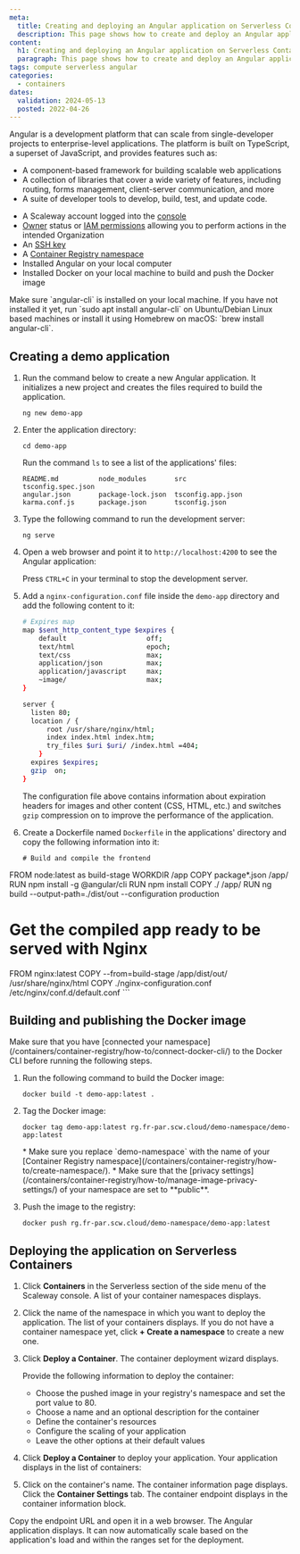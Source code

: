 ```yaml
---
meta:
  title: Creating and deploying an Angular application on Serverless Containers
  description: This page shows how to create and deploy an Angular application on Serverless Containers.
content:
  h1: Creating and deploying an Angular application on Serverless Containers
  paragraph: This page shows how to create and deploy an Angular application on Serverless Containers.
tags: compute serverless angular
categories:
  - containers
dates:
  validation: 2024-05-13
  posted: 2022-04-26
---
```


Angular is a development platform that can scale from single-developer projects to enterprise-level applications. The platform is built on TypeScript, a superset of JavaScript, and provides features such as:
* A component-based framework for building scalable web applications
* A collection of libraries that cover a wide variety of features, including routing, forms management, client-server communication, and more
* A suite of developer tools to develop, build, test, and update code.

<Macro id="requirements" />

- A Scaleway account logged into the [console](https://console.scaleway.com)
- [Owner](/identity-and-access-management/iam/concepts/#owner) status or [IAM permissions](/identity-and-access-management/iam/concepts/#permission) allowing you to perform actions in the intended Organization
- An [SSH key](/identity-and-access-management/organizations-and-projects/how-to/create-ssh-key/)
- A [Container Registry namespace](/containers/container-registry/how-to/create-namespace/)
- Installed Angular on your local computer
- Installed Docker on your local machine to build and push the Docker image

<Message type="important">
Make sure `angular-cli` is installed on your local machine. If you have not installed it yet, run `sudo apt install angular-cli` on Ubuntu/Debian Linux based machines or install it using Homebrew on macOS: `brew install angular-cli`.
</Message>

## Creating a demo application

1. Run the command below to create a new Angular application. It initializes a new project and creates the files required to build the application.
    ```
    ng new demo-app
    ```
2. Enter the application directory:
    ```
    cd demo-app
    ```
    Run the command `ls` to see a list of the applications' files:
    ```
    README.md          node_modules       src                tsconfig.spec.json
    angular.json       package-lock.json  tsconfig.app.json
    karma.conf.js      package.json       tsconfig.json
    ```
3. Type the following command to run the development server:
    ```
    ng serve
    ```
4. Open a web browser and point it to `http://localhost:4200` to see the Angular application:
    <Lightbox src="scaleway-demo-app-running.webp" alt="" />

    Press `CTRL+C` in your terminal to stop the development server.
5. Add a `nginx-configuration.conf` file inside the `demo-app` directory and add the following content to it:
    ```sh
    # Expires map
    map $sent_http_content_type $expires {
        default                    off;
        text/html                  epoch;
        text/css                   max;
        application/json           max;
        application/javascript     max;
        ~image/                    max;
    }

    server {
      listen 80;
      location / {
          root /usr/share/nginx/html;
          index index.html index.htm;
          try_files $uri $uri/ /index.html =404;
        }
      expires $expires;
      gzip  on;
    }
    ```

    The configuration file above contains information about expiration headers for images and other content (CSS, HTML, etc.) and switches `gzip` compression on to improve the performance of the application.
6. Create a Dockerfile named `Dockerfile` in the applications' directory and copy the following information into it:
    ```
    # Build and compile the frontend
  FROM node:latest as build-stage
  WORKDIR /app
  COPY package*.json /app/
  RUN npm install -g @angular/cli
  RUN npm install
  COPY ./ /app/
  RUN ng build --output-path=./dist/out --configuration production
  # Get the compiled app ready to be served with Nginx
  FROM nginx:latest
  COPY --from=build-stage /app/dist/out/ /usr/share/nginx/html
COPY ./nginx-configuration.conf /etc/nginx/conf.d/default.conf
    ```

## Building and publishing the Docker image

<Message type="important">
  Make sure that you have [connected your namespace](/containers/container-registry/how-to/connect-docker-cli/) to the Docker CLI before running the following steps.
</Message>

1. Run the following command to build the Docker image:
    ```
    docker build -t demo-app:latest .
    ```
2. Tag the Docker image:
    ```
    docker tag demo-app:latest rg.fr-par.scw.cloud/demo-namespace/demo-app:latest
    ```

    <Message type="tip">
      * Make sure you replace `demo-namespace` with the name of your [Container Registry namespace](/containers/container-registry/how-to/create-namespace/).
      * Make sure that the [privacy settings](/containers/container-registry/how-to/manage-image-privacy-settings/) of your namespace are set to **public**.
    </Message>
3. Push the image to the registry:
    ```
    docker push rg.fr-par.scw.cloud/demo-namespace/demo-app:latest
    ````

## Deploying the application on Serverless Containers

1. Click **Containers** in the Serverless section of the side menu of the Scaleway console. A list of your container namespaces displays.
2. Click the name of the namespace in which you want to deploy the application. The list of your containers displays.
    <Message type="tip">
      If you do not have a container namespace yet, click **+ Create a namespace** to create a new one.
    </Message>
3. Click **Deploy a Container**. The container deployment wizard displays.

    Provide the following information to deploy the container:
      - Choose the pushed image in your registry's namespace and set the port value to 80.
        <Lightbox src="scaleway-choose-container.webp" alt="" />
      - Choose a name and an optional description for the container
      - Define the container's resources
      - Configure the scaling of your application
      - Leave the other options at their default values
4. Click **Deploy a Container** to deploy your application. Your application displays in the list of containers:
    <Lightbox src="scaleway-deployed-containers.webp" alt="" />
5. Click on the container's name. The container information page displays. Click the **Container Settings** tab. The container endpoint displays in the container information block.
    <Lightbox src="scaleway-container-endpoint.webp" alt="" />

Copy the endpoint URL and open it in a web browser. The Angular application displays. It can now automatically scale based on the application's load and within the ranges set for the deployment.